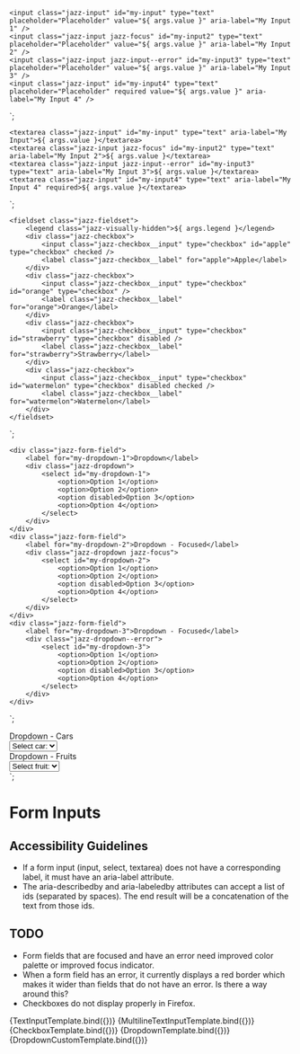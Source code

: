 
<Meta title="Components/Form Inputs" component="Input" />

    <input class="jazz-input" id="my-input" type="text" placeholder="Placeholder" value="${ args.value }" aria-label="My Input 1" />
    <input class="jazz-input jazz-focus" id="my-input2" type="text" placeholder="Placeholder" value="${ args.value }" aria-label="My Input 2" />
    <input class="jazz-input jazz-input--error" id="my-input3" type="text" placeholder="Placeholder" value="${ args.value }" aria-label="My Input 3" />
    <input class="jazz-input" id="my-input4" type="text" placeholder="Placeholder" required value="${ args.value }" aria-label="My Input 4" />
`;

    <textarea class="jazz-input" id="my-input" type="text" aria-label="My Input">${ args.value }</textarea>
    <textarea class="jazz-input jazz-focus" id="my-input2" type="text" aria-label="My Input 2">${ args.value }</textarea>
    <textarea class="jazz-input jazz-input--error" id="my-input3" type="text" aria-label="My Input 3">${ args.value }</textarea>
    <textarea class="jazz-input" id="my-input4" type="text" aria-label="My Input 4" required>${ args.value }</textarea>
`;

    <fieldset class="jazz-fieldset">
        <legend class="jazz-visually-hidden">${ args.legend }</legend>
        <div class="jazz-checkbox">
            <input class="jazz-checkbox__input" type="checkbox" id="apple" type="checkbox" checked />
            <label class="jazz-checkbox__label" for="apple">Apple</label>
        </div>
        <div class="jazz-checkbox">
            <input class="jazz-checkbox__input" type="checkbox" id="orange" type="checkbox" />
            <label class="jazz-checkbox__label" for="orange">Orange</label>
        </div>
        <div class="jazz-checkbox">
            <input class="jazz-checkbox__input" type="checkbox" id="strawberry" type="checkbox" disabled />
            <label class="jazz-checkbox__label" for="strawberry">Strawberry</label>
        </div>
        <div class="jazz-checkbox">
            <input class="jazz-checkbox__input" type="checkbox" id="watermelon" type="checkbox" disabled checked />
            <label class="jazz-checkbox__label" for="watermelon">Watermelon</label>
        </div>
    </fieldset>
`;

    <div class="jazz-form-field">
        <label for="my-dropdown-1">Dropdown</label>
        <div class="jazz-dropdown">
            <select id="my-dropdown-1">
                <option>Option 1</option>
                <option>Option 2</option>
                <option disabled>Option 3</option>
                <option>Option 4</option>
            </select>
        </div>
    </div>
    <div class="jazz-form-field">
        <label for="my-dropdown-2">Dropdown - Focused</label>
        <div class="jazz-dropdown jazz-focus">
            <select id="my-dropdown-2">
                <option>Option 1</option>
                <option>Option 2</option>
                <option disabled>Option 3</option>
                <option>Option 4</option>
            </select>
        </div>
    </div>
    <div class="jazz-form-field">
        <label for="my-dropdown-3">Dropdown - Focused</label>
        <div class="jazz-dropdown--error">
            <select id="my-dropdown-3">
                <option>Option 1</option>
                <option>Option 2</option>
                <option disabled>Option 3</option>
                <option>Option 4</option>
            </select>
        </div>
    </div>    
`;

  <div class="jazz-form-field">
       <label for="my-dropdown-3">Dropdown - Cars</label>
       <div class="jazz-dropdown-custom">
          <select>
             <option value="0">Select car:</option>
             <option value="1">Audi</option>
             <option value="2">BMW</option>
           </select>
       </div>
  </div>
  <div class="jazz-form-field">
       <label for="my-dropdown-3">Dropdown - Fruits</label>
       <div class="jazz-dropdown-custom">
             <select>
                <option value="0">Select fruit:</option>
                <option value="1">Apple</option>
                <option value="2">Banana</option>
                <option value="3">Orange</option>
              </select>
       </div>
  </div>
  <script id="initscript">
           PrincetonDesignSystem.enableDesignSystem();
  </script>
`;

# Form Inputs

## Accessibility Guidelines

* If a form input (input, select, textarea) does not have a corresponding label, it must have an aria-label attribute.
* The aria-describedby and aria-labeledby attributes can accept a list of ids (separated by spaces).  The end result
  will be a concatenation of the text from those ids.

## TODO

* Form fields that are focused and have an error need improved color palette or improved focus indicator.
* When a form field has an error, it currently displays a red border which makes it wider than fields that do not have an error.  Is there a way around this?
* Checkboxes do not display properly in Firefox.

<Canvas>
    <Story name="Text Input" args={{
        label: "Label",
        value: ""
    }}>
      {TextInputTemplate.bind({})}
    </Story>
</Canvas>

<Canvas>
    <Story name="Multiline Text Input" args={{
        label: "Label",
        value: ""
    }}>
      {MultilineTextInputTemplate.bind({})}
    </Story>
</Canvas>

<Canvas>
    <Story name="Checkbox" args={{
        legend: "Types of Fruit"
    }}>
      {CheckboxTemplate.bind({})}
    </Story>
</Canvas>

<Canvas>
    <Story name="Dropdown" args={{
        legend: "Types of Fruit"
    }}>
      {DropdownTemplate.bind({})}
    </Story>
</Canvas>

<Canvas>
    <Story name="Dropdown Custom" args={{
        legend: "Types of Fruit"
    }}>
      {DropdownCustomTemplate.bind({})}
    </Story>
</Canvas>
